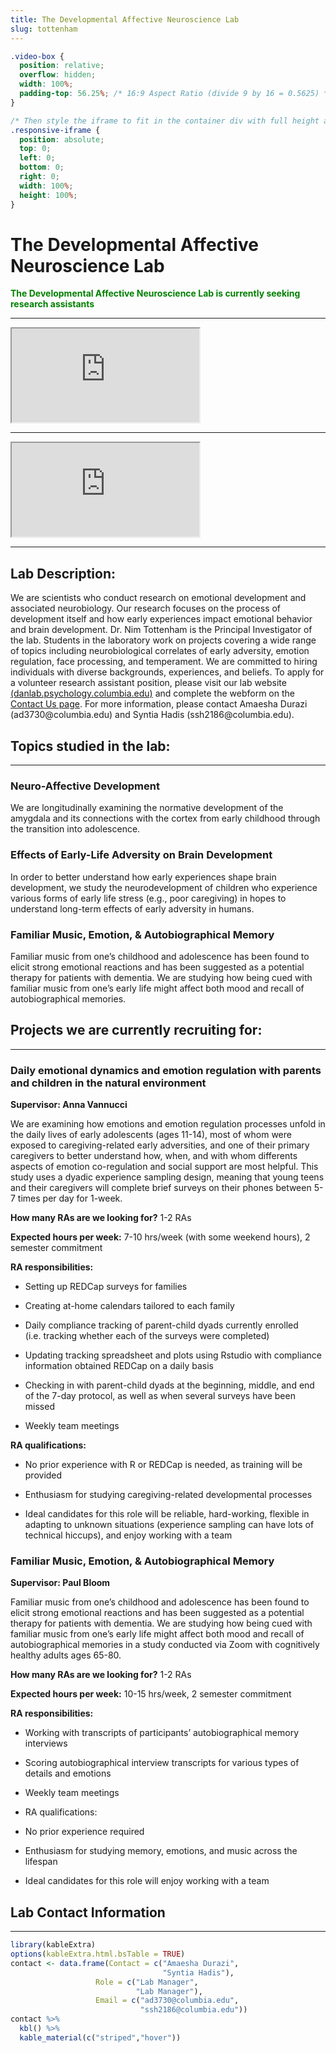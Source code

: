 ```yaml
---
title: The Developmental Affective Neuroscience Lab
slug: tottenham
---
```

```css
.video-box {
  position: relative;
  overflow: hidden;
  width: 100%;
  padding-top: 56.25%; /* 16:9 Aspect Ratio (divide 9 by 16 = 0.5625) */
}

/* Then style the iframe to fit in the container div with full height and width */
.responsive-iframe {
  position: absolute;
  top: 0;
  left: 0;
  bottom: 0;
  right: 0;
  width: 100%;
  height: 100%;
}
```

# The Developmental Affective Neuroscience Lab

<span style="color:green">
**The Developmental Affective Neuroscience Lab is currently seeking research assistants**
</span>

***

<div class="video-box">
  <iframe class="responsive-iframe" src="https://www.youtube.com/embed/UgVoWj-7Vj8"></iframe>
</div>

***

<div class="video-box">
  <iframe class="responsive-iframe" src="https://www.youtube.com/embed/8g2xtHVfAfA"></iframe>
</div>

***

## Lab Description:
We are scientists who conduct research on emotional development and associated neurobiology. Our research focuses on the process of development itself and how early experiences impact emotional behavior and brain development. Dr. Nim Tottenham is the Principal Investigator of the lab. Students in the laboratory work on projects covering a wide range of topics including neurobiological correlates of early adversity, emotion regulation, face processing, and temperament. We are committed to hiring individuals with diverse backgrounds, experiences, and beliefs. To apply for a volunteer research assistant position, please visit our lab website [(danlab.psychology.columbia.edu)](danlab.psychology.columbia.edu) and complete the webform on the [Contact Us page](https://danlab.psychology.columbia.edu/content/contact-us). For more information, please contact Amaesha Durazi (ad3730@columbia.edu) and Syntia Hadis (ssh2186@columbia.edu).

## Topics studied in the lab:
***

### Neuro-Affective Development
We are longitudinally examining the normative development of the amygdala and its connections with the cortex from early childhood through the transition into adolescence.

### Effects of Early-Life Adversity on Brain Development
In order to better understand how early experiences shape brain development, we study the neurodevelopment of children who experience various forms of early life stress (e.g., poor caregiving) in hopes to understand long-term effects of early adversity in humans.

### Familiar Music, Emotion, & Autobiographical Memory
Familiar music from one’s childhood and adolescence has been found to elicit strong emotional reactions and has been suggested as a potential therapy for patients with dementia. We are studying how being cued with familiar music from one’s early life might affect both mood and recall of autobiographical memories.

## Projects we are currently recruiting for:
***

### Daily emotional dynamics and emotion regulation with parents and children in the natural environment 
**Supervisor: Anna Vannucci**

We are examining how emotions and emotion regulation processes unfold in the daily lives of early adolescents (ages 11-14), most of whom were exposed to caregiving-related early adversities, and one of their primary caregivers to better understand how, when, and with whom differents aspects of emotion co-regulation and social support are most helpful. This study uses a dyadic experience sampling design, meaning that young teens and their caregivers will complete brief surveys on their phones between 5-7 times per day for 1-week. 

**How many RAs are we looking for?**
1-2 RAs

**Expected hours per week:**
7-10 hrs/week (with some weekend hours), 2 semester commitment 

**RA responsibilities:**

* Setting up REDCap surveys for families

* Creating at-home calendars tailored to each family

* Daily compliance tracking of parent-child dyads currently enrolled (i.e. tracking whether each of the surveys were completed)

* Updating tracking spreadsheet and plots using Rstudio with compliance information obtained REDCap on a daily basis

* Checking in with parent-child dyads at the beginning, middle, and end of the 7-day protocol, as well as when several surveys have been missed

* Weekly team meetings

**RA qualifications:**

* No prior experience with R or REDCap is needed, as training will be provided

* Enthusiasm for studying caregiving-related developmental processes

* Ideal candidates for this role will be reliable, hard-working, flexible in adapting to unknown situations (experience sampling can have lots of technical hiccups), and enjoy working with a team


### Familiar Music, Emotion, & Autobiographical Memory 
**Supervisor: Paul Bloom**

Familiar music from one’s childhood and adolescence has been found to elicit strong emotional reactions and has been suggested as a potential therapy for patients with dementia. We are studying how being cued with familiar music from one’s early life might affect both mood and recall of autobiographical memories in a study conducted via Zoom with cognitively healthy adults ages 65-80.

**How many RAs are we looking for?**
1-2 RAs

**Expected hours per week:**
10-15 hrs/week, 2 semester commitment 

**RA responsibilities:**

* Working with transcripts of participants' autobiographical memory interviews

* Scoring autobiographical interview transcripts for various types of details and emotions

* Weekly team meetings

* RA qualifications:

* No prior experience required

* Enthusiasm for studying memory, emotions, and music across the lifespan

* Ideal candidates for this role will enjoy working with a team

## Lab Contact Information
***

```r
library(kableExtra)
options(kableExtra.html.bsTable = TRUE)
contact <- data.frame(Contact = c("Amaesha Durazi",
                                  "Syntia Hadis"),
                   Role = c("Lab Manager",
                            "Lab Manager"),
                   Email = c("ad3730@columbia.edu",
                             "ssh2186@columbia.edu"))
contact %>%
  kbl() %>%
  kable_material(c("striped","hover"))
                   
```